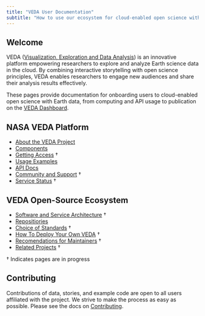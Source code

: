 ```yaml
---
title: "VEDA User Documentation"
subtitle: "How to use our ecosystem for cloud-enabled open science with Earth data at NASA"
---
```


## Welcome {#welcome}

VEDA ([Visualization, Exploration and Data Analysis](https://www.earthdata.nasa.gov/esds/veda)) is an innovative platform empowering researchers to explore and analyze Earth science data in the cloud. By combining interactive storytelling with open science principles, VEDA enables researchers to engage new audiences and share their analysis results effectively.

These pages provide documentation for onboarding users to cloud-enabled open science with Earth data, from computing and API usage to publication on the [VEDA Dashboard](https://www.earthdata.nasa.gov/dashboard).

:::: {layout="[0.5, 0.5]"}

:::{#firstcol}
## NASA VEDA Platform

* [About the VEDA Project](about/index.qmd)
* [Components](/components/about.qmd)
* [Getting Access](access.qmd) †
* [Usage Examples](components/notebooks/index.qmd)
* [API Docs](components/services/apis.qmd)
* [Community and Support](community.qmd) †
<!-- Should be updated to veda instead of ghg -->
* [Service Status](https://us-ghg-center.github.io/ghg-statuspage/) †
:::

:::{#secondcol}
## VEDA Open-Source  Ecosystem

* [Software and Service Architecture](architecture.qmd) †
* [Repositiories](repositories.qmd)
* [Choice of Standards](standards.qmd) †
* [How To Deploy Your Own VEDA](deploy.qmd) †
* [Recomendations for Maintainers](recommendations.qmd) †
* [Related Projects](related.qmd) †
:::

::::
† Indicates pages are in progress

## Contributing

Contributions of data, stories, and example code are open to all users affiliated with the project. We strive to make the process as easy as possible. Please see the docs on [Contributing](./contributing/index.qmd).